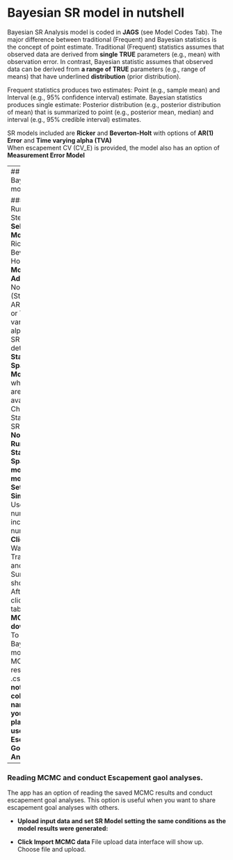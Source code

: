 # Bayesian SR model in nutshell
Bayesian SR Analysis model is coded in **JAGS** (see Model Codes Tab). The major difference between traditional (Frequent) and Bayesian statistics is the concept of point estimate. Traditional (Frequent) statistics assumes that observed data are derived from **single TRUE** parameters (e.g., mean) with observation error. In contrast, Bayesian statistic assumes that observed data can be derived from **a range of TRUE** parameters (e.g., range of means) that have underlined **distribution** (prior distribution). 

Frequent statistics produces two estimates: Point (e.g., sample mean) and Interval (e.g., 95% confidence interval) estimate.  Bayesian statistics produces single estimate: Posterior distribution (e.g., posterior distribution of mean) that is summarized to point (e.g., posterior mean, median) and interval (e.g., 95% credible interval) estimates.  

SR models included are **Ricker** and **Beverton-Holt** with options of
**AR(1) Error** and **Time varying alpha (TVA)**  
When escapement CV (CV_E) is provided, the model also has an option of **Measurement Error Model**

---
## Running Bayesian SR model 

### Model Running Steps    
* **Select SR Model :**   Ricker or Beverton-Holt
* **Model Addition :**  None (Standard), AR(1) Error, or Time varying alpha  (See SR Help for details )
* **State-Space Model :**  Only when data are available. Check to run State-Space SR model.  **Note: Running State-Space model takes more time**  
* **Set Simulation:** Use default numbers or increase numbers
* **Click Run** Wait until Trace plots and Summary show up.  After that, click other tabs. 
* **Click MCMC download** To save Bayesian model MCMC results as .csv file. **Do not change column names if you are planning to use it for Escapement Goal Analyses.**  

---
### Reading MCMC  and conduct Escapement gaol analyses. 

The app has an option of reading the saved MCMC results and conduct escapement goal analyses.  This option is useful when you want to share escapement goal analyses with others. 

* **Upload input data and set SR Model setting the same conditions as the model results were generated:**  

* **Click Import MCMC data **   File upload data interface will show up.  Choose file and upload. 



